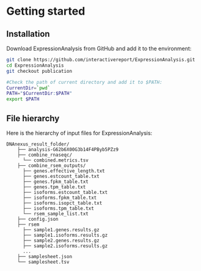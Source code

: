 # Getting started

## Installation

Download ExpressionAnalysis from GitHub and add it to the environment:

```bash
git clone https://github.com/interactivereport/ExpressionAnalysis.git
cd ExpressionAnalysis
git checkout publication

#Check the path of current directory and add it to $PATH:
CurrentDir=`pwd`
PATH="$CurrentDir:$PATH"
export $PATH
```

## File hierarchy

Here is the hierarchy of input files for ExpressionAnalysis:

```
DNAnexus_result_folder/
    ├── analysis-G62b6X00G3b14F4PByb5PZz9
    ├── combine_rnaseqc/
      └── combined.metrics.tsv
    ├── combine_rsem_outputs/
      ├── genes.effective_length.txt
      ├── genes.estcount_table.txt
      ├── genes.fpkm_table.txt
      ├── genes.tpm_table.txt
      ├── isoforms.estcount_table.txt
      ├── isoforms.fpkm_table.txt
      ├── isoforms.isopct_table.txt
      ├── isoforms.tpm_table.txt
      └── rsem_sample_list.txt
    ├── config.json
    ├── rsem
      ├── sample1.genes.results.gz
      ├── sample1.isoforms.results.gz
      ├── sample2.genes.results.gz
      ├── sample2.isoforms.results.gz
      ...
    ├── samplesheet.json
    └── samplesheet.tsv
```